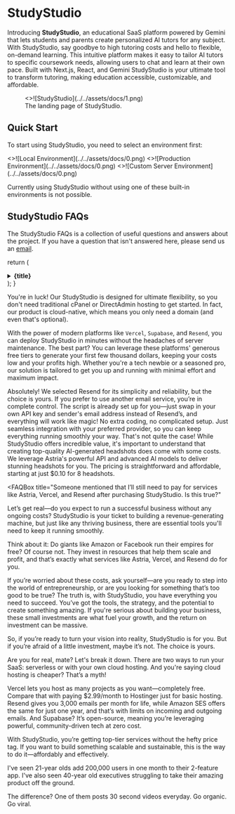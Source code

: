 # StudyStudio

Introducing **StudyStudio**, an educational SaaS platform powered by Gemini that lets students and parents create
personalized AI tutors for any subject. With StudyStudio, say goodbye to high tutoring costs and hello to flexible,
on-demand learning. This intuitive platform makes it easy to tailor AI tutors to specific coursework needs,
allowing users to chat and learn at their own pace. Built with Next.js, React, and Gemini StudyStudio is your
ultimate tool to transform tutoring, making education accessible, customizable, and affordable.

<figure>
  <>![StudyStudio](../../assets/docs/1.png)</>
  <figcaption>The landing page of StudyStudio.</figcaption>
</figure>

## Quick Start


To start using StudyStudio, you need to select an environment first:

<Cards num={2}>
  <Cards.Card
    image
    arrow
    title="Local Environment"
    href="/documentation/local-env"
  >
    <>![Local Environment](../../assets/docs/0.png)</>
  </Cards.Card>
  <Cards.Card
    image
    arrow
    title="Production Environment"
    href="/documentation/prod-env"
  >
    <>![Production Environment](../../assets/docs/0.png)</>
  </Cards.Card>
  <Cards.Card
    image
    arrow
    title="Custom Server Environment"
    href="/documentation/custom-env"
  >
    <>![Custom Server Environment](../../assets/docs/0.png)</>
  </Cards.Card>
</Cards>

Currently using StudyStudio without using one of these built-in environments is not possible.

## StudyStudio FAQs

The StudyStudio FAQs is a collection of useful questions and answers about the project. If you have a question
that isn't answered here, please send us an [email](mailto:sharjeelriazsh@gmail.com).

  return (
    <details className="last-of-type:mb-0 rounded-lg bg-neutral-50 dark:bg-neutral-800 p-2 mt-4">
      <summary>
        <strong className="text-lg">{title}</strong>
      </summary>
      <div className="nx-p-2">{children}</div>
    </details>
  );
}

<FAQBox title="Can I install StudyStudio on my cPanel or DirectAdmin type hosting server?">
  You're in luck! Our StudyStudio is designed for ultimate flexibility, so you
  don't need traditional cPanel or DirectAdmin hosting to get started. In fact,
  our product is cloud-native, which means you only need a domain (and even
  that's optional).

With the power of modern platforms like `Vercel`, `Supabase`,
and `Resend`, you can deploy StudyStudio in minutes without the headaches of
server maintenance. The best part? You can leverage these platforms' generous
free tiers to generate your first few thousand dollars, keeping your costs low
and your profits high. Whether you're a tech newbie or a seasoned pro, our solution is tailored to get you up and
running with minimal effort and maximum impact.

</FAQBox>

<FAQBox title="What if I don’t want to use Resend for email services? Can I use my own email provider?">
  Absolutely! We selected Resend for its simplicity and reliability, but the choice is yours. If you prefer to use 
  another email service, you’re in complete control. The script is already set up for you—just swap in your own API 
  key and sender's email address instead of Resend’s, and everything will work like magic! No extra coding, no complicated setup. Just seamless
  integration with your preferred provider, so you can keep everything running smoothly your way.

</FAQBox>

<FAQBox title="Is StudyStudio entirely free to use?">
That's not quite the case! While StudyStudio offers incredible value, it's important to understand that creating 
top-quality AI-generated headshots does come with some costs. We leverage Astria's powerful API and advanced AI 
models to deliver stunning headshots for you. The pricing is straightforward and affordable, starting at just $0.10
for 8 headshots.

</FAQBox>

<FAQBox
  title="Someone mentioned that I’ll still need to pay for services like Astria, Vercel, and Resend after 
purchasing StudyStudio. Is this true?"
>
  Let’s get real—do you expect to run a successful business without any ongoing costs? StudyStudio is your ticket
   to building a revenue-generating machine, but just like any thriving business, there are essential tools you'll
    need to keep it running smoothly.

Think about it: Do giants like Amazon or Facebook run their empires for free? Of course not. They invest in
resources that help them scale and profit, and that’s exactly what services like Astria, Vercel, and Resend
do for you.

If you’re worried about these costs, ask yourself—are you ready to step into the world of entrepreneurship,
or are you looking for something that’s too good to be true? The truth is, with StudyStudio, you have everything
you need to succeed. You’ve got the tools, the strategy, and the potential to create something amazing. If
you're serious about building your business, these small investments are what fuel your growth, and the return
on investment can be massive.

So, if you’re ready to turn your vision into reality, StudyStudio is for you. But if you’re afraid of a little
investment, maybe it’s not. The choice is yours.

</FAQBox>

<FAQBox title="Isn’t it too pricey to use all these platforms like Vercel, Resend, and Supabase once I get more 
users?">
Are you for real, mate? Let's break it down. There are two ways to run your SaaS: serverless or with your own cloud
 hosting. And you're saying cloud hosting is cheaper? That’s a myth!

Vercel lets you host as many projects as you want—completely free. Compare that with paying $2.99/month to Hostinger
just for basic hosting. Resend gives you 3,000 emails per month for life, while Amazon SES offers the same for
just one year, and that’s with limits on incoming and outgoing emails. And Supabase? It’s open-source, meaning
you’re leveraging powerful, community-driven tech at zero cost.

With StudyStudio, you’re getting top-tier services without the hefty price tag. If you want to build something
scalable and sustainable, this is the way to do it—affordably and effectively.

</FAQBox>

<FAQBox title="But I’m not a developer nor can I do sales. Can I still use StudyStudio and get a userbase?">
I've seen 21-year olds add 200,000 users in one month to their 2-feature app. I've also seen 40-year old executives
struggling to take their amazing product off the ground.

The difference? One of them posts 30 second videos everyday. Go organic. Go viral.

</FAQBox>
